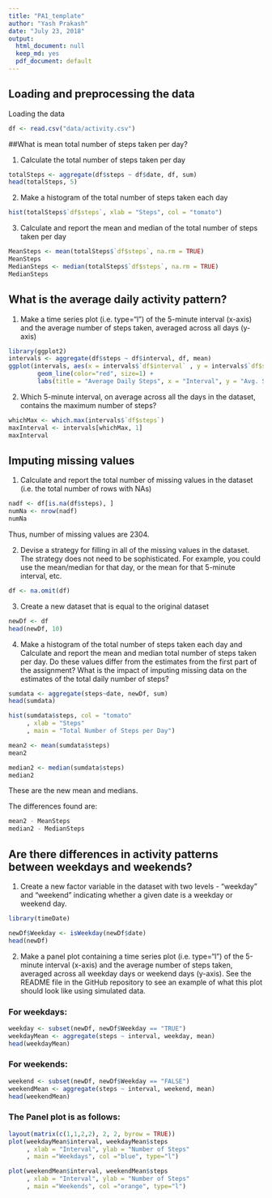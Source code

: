 ---
title: "PA1_template"
author: "Yash Prakash"
date: "July 23, 2018"
output:
  html_document: null
  keep_md: yes
  pdf_document: default
---

## Loading and preprocessing the data

Loading the data

```{r}
df <- read.csv("data/activity.csv")
```

##What is mean total number of steps taken per day?

1. Calculate the total number of steps taken per day
```{r}
totalSteps <- aggregate(df$steps ~ df$date, df, sum)
head(totalSteps, 5)
```

2. Make a histogram of the total number of steps taken each day
```{r}
hist(totalSteps$`df$steps`, xlab = "Steps", col = "tomato") 
```

3. Calculate and report the mean and median of the total number of steps taken per day
```{r}
MeanSteps <- mean(totalSteps$`df$steps`, na.rm = TRUE)
MeanSteps
MedianSteps <- median(totalSteps$`df$steps`, na.rm = TRUE)
MedianSteps
```

## What is the average daily activity pattern?

1. Make a time series plot (i.e. \color{red}{\verb|type = "l"|}type="l") of the 5-minute interval (x-axis) and the average number of steps taken, averaged across all days (y-axis)
```{r}
library(ggplot2)
intervals <- aggregate(df$steps ~ df$interval, df, mean)
ggplot(intervals, aes(x = intervals$`df$interval` , y = intervals$`df$steps`)) + 
        geom_line(color="red", size=1) + 
        labs(title = "Average Daily Steps", x = "Interval", y = "Avg. Steps per Day")
```

2. Which 5-minute interval, on average across all the days in the dataset, contains the maximum number of steps?
```{r}
whichMax <- which.max(intervals$`df$steps`)
maxInterval <- intervals[whichMax, 1]
maxInterval
```

## Imputing missing values

1. Calculate and report the total number of missing values in the dataset (i.e. the total number of rows with \color{red}{\verb|NA|}NAs)
```{r}
nadf <- df[is.na(df$steps), ]
numNa <- nrow(nadf)
numNa
```
Thus, number of missing values are 2304.

2. Devise a strategy for filling in all of the missing values in the dataset. The strategy does not need to be sophisticated. For example, you could use the mean/median for that day, or the mean for that 5-minute interval, etc.
```{r}
df <- na.omit(df)
```

3. Create a new dataset that is equal to the original dataset
```{r}
newDf <- df
head(newDf, 10)
```

4. Make a histogram of the total number of steps taken each day and Calculate and report the mean and median total number of steps taken per day. Do these values differ from the estimates from the first part of the assignment? What is the impact of imputing missing data on the estimates of the total daily number of steps?
```{r}
sumdata <- aggregate(steps~date, newDf, sum)
head(sumdata)
```

```{r}
hist(sumdata$steps, col = "tomato"
     , xlab = "Steps"
     , main = "Total Number of Steps per Day")
```

```{r}
mean2 <- mean(sumdata$steps)
mean2

median2 <- median(sumdata$steps)
median2

```
These are the new mean and medians.

The differences found are:
```{r}
mean2 - MeanSteps
median2 - MedianSteps
```


## Are there differences in activity patterns between weekdays and weekends?

1. Create a new factor variable in the dataset with two levels - "weekday" and "weekend" indicating whether a given date is a weekday or weekend day.
```{r}
library(timeDate)

newDf$Weekday <- isWeekday(newDf$date)
head(newDf)
```

2. Make a panel plot containing a time series plot (i.e. \color{red}{\verb|type = "l"|}type="l") of the 5-minute interval (x-axis) and the average number of steps taken, averaged across all weekday days or weekend days (y-axis). See the README file in the GitHub repository to see an example of what this plot should look like using simulated data.

### For weekdays:
```{r}
weekday <- subset(newDf, newDf$Weekday == "TRUE")
weekdayMean <- aggregate(steps ~ interval, weekday, mean)
head(weekdayMean)
```

### For weekends:
```{r}
weekend <- subset(newDf, newDf$Weekday == "FALSE")
weekendMean <- aggregate(steps ~ interval, weekend, mean)
head(weekendMean)
```

### The Panel plot is as follows:
```{r}
layout(matrix(c(1,1,2,2), 2, 2, byrow = TRUE))
plot(weekdayMean$interval, weekdayMean$steps
     , xlab = "Interval", ylab = "Number of Steps"
     , main ="Weekdays", col ="blue", type="l") 

plot(weekendMean$interval, weekendMean$steps
     , xlab = "Interval", ylab = "Number of Steps"
     , main ="Weekends", col ="orange", type="l")
```